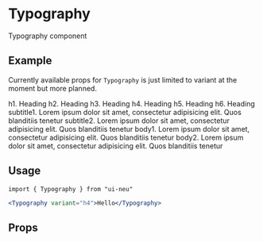 

<Meta title="Typography" component={Typography} />

# Typography

Typography component

## Example

Currently available props for `Typography` is just limited to variant at the moment but more planned.

<Preview>
  <Story name="Standard" height="100px">
      <div>
          <Typography variant="h1">h1. Heading</Typography>
          <Typography variant="h2">h2. Heading</Typography>
          <Typography variant="h3">h3. Heading</Typography>
          <Typography variant="h4">h4. Heading</Typography>
          <Typography variant="h5">h5. Heading</Typography>
          <Typography variant="h6">h6. Heading</Typography>
          <Typography variant="subtitle1">subtitle1. Lorem ipsum dolor sit amet, consectetur adipisicing elit. Quos blanditiis tenetur</Typography>
          <Typography variant="subtitle2">subtitle2. Lorem ipsum dolor sit amet, consectetur adipisicing elit. Quos blanditiis tenetur</Typography>
          <Typography variant="body1">body1. Lorem ipsum dolor sit amet, consectetur adipisicing elit. Quos blanditiis tenetur</Typography>
          <Typography variant="body2">body2. Lorem ipsum dolor sit amet, consectetur adipisicing elit. Quos blanditiis tenetur</Typography>
    </div>
  </Story>
</Preview>

## Usage

`import { Typography } from "ui-neu"`

```jsx
<Typography variant="h4">Hello</Typography>
```

## Props

<Props of={Typography} />
